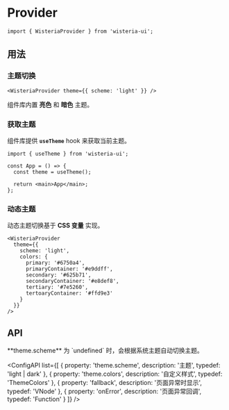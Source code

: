 
# Provider

```tsx
import { WisteriaProvider } from 'wisteria-ui';
```

## 用法

### 主题切换

```tsx
<WisteriaProvider theme={{ scheme: 'light' }} />
```

<Callout type="info">组件库内置 **亮色** 和 **暗色** 主题。</Callout>

### 获取主题

组件库提供 **`useTheme`** hook 来获取当前主题。

```tsx
import { useTheme } from 'wisteria-ui';

const App = () => {
  const theme = useTheme();

  return <main>App</main>;
};
```

### 动态主题

<Callout type="info">动态主题切换基于 **CSS 变量** 实现。</Callout>

```tsx
<WisteriaProvider
  theme={{
    scheme: 'light',
    colors: {
      primary: '#6750a4',
      primaryContainer: '#e9ddff',
      secondary: '#625b71',
      secondaryContainer: '#e8def8',
      tertiary: '#7e5260',
      tertoaryContainer: '#ffd9e3'
    }
  }}
/>
```

## API

<Callout type="info">
  **theme.scheme** 为 `undefined` 时，会根据系统主题自动切换主题。
</Callout>

<ConfigAPI
  list={[
    {
      property: 'theme.scheme',
      description: '主题',
      typedef: 'light | dark'
    },
    {
      property: 'theme.colors',
      description: '自定义样式',
      typedef: 'ThemeColors'
    },
    {
      property: 'fallback',
      description: '页面异常时显示',
      typedef: 'VNode'
    },
    {
      property: 'onError',
      description: '页面异常回调',
      typedef: 'Function'
    }
  ]}
/>
